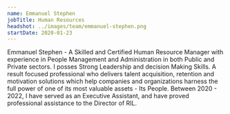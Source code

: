 ```yaml
---
name: Emmanuel Stephen 
jobTitle: Human Resources 
headshot: ../images/team/emmanuel-stephen.png
startDate: 2020-01-23
---
```


Emmanuel Stephen - A Skilled and Certified Human Resource Manager with experience in People Management and Administration in  both Public and Private sectors. I posses Strong Leadership and decision Making Skills. A result focused professional who delivers talent acquisition, retention and motivation solutions which help companies and organizations harness the full power of one of its most valuable assets - Its People. Between 2020 - 2022, I have served as an Executive Assistant, and have proved professional assistance to the Director of RIL.